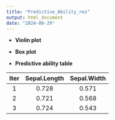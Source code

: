 ```yaml
---
title: "Predictive_Ability_res"
output: html_document
date: "2024-08-29"
---
```


* **Violin plot**

* **Box plot**

* **Predictive ability table**


|Iter       | Sepal.Length | Sepal.Width | 
|:---------:|:------------:|:-----------:|
|1          |         0.728|        0.571|
|2          |         0.721|        0.568|
|3          |         0.724|        0.543|   



&nbsp;
